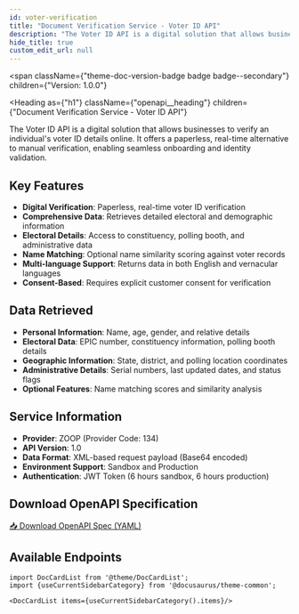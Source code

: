 ```yaml
---
id: voter-verification
title: "Document Verification Service - Voter ID API"
description: "The Voter ID API is a digital solution that allows businesses to verify an individual's voter ID details online. It offers a paperless, real-time alternative to manual verification, enabling seamless onboarding and identity validation."
hide_title: true
custom_edit_url: null
---
```



<span
  className={"theme-doc-version-badge badge badge--secondary"}
  children={"Version: 1.0.0"}
>
</span>

<Heading
  as={"h1"}
  className={"openapi__heading"}
  children={"Document Verification Service - Voter ID API"}
>
</Heading>

The Voter ID API is a digital solution that allows businesses to verify an individual's voter ID details online. It offers a paperless, real-time alternative to manual verification, enabling seamless onboarding and identity validation.

## Key Features

- **Digital Verification**: Paperless, real-time voter ID verification
- **Comprehensive Data**: Retrieves detailed electoral and demographic information
- **Electoral Details**: Access to constituency, polling booth, and administrative data
- **Name Matching**: Optional name similarity scoring against voter records
- **Multi-language Support**: Returns data in both English and vernacular languages
- **Consent-Based**: Requires explicit customer consent for verification

## Data Retrieved

- **Personal Information**: Name, age, gender, and relative details
- **Electoral Data**: EPIC number, constituency information, polling booth details
- **Geographic Information**: State, district, and polling location coordinates
- **Administrative Details**: Serial numbers, last updated dates, and status flags
- **Optional Features**: Name matching scores and similarity analysis

## Service Information

- **Provider**: ZOOP (Provider Code: 134)
- **API Version**: 1.0
- **Data Format**: XML-based request payload (Base64 encoded)
- **Environment Support**: Sandbox and Production
- **Authentication**: JWT Token (6 hours sandbox, 6 hours production)



## Download OpenAPI Specification

<a href="/specs/voter-verification-v1.0.yaml" download className="button button--primary button--lg">
  📥 Download OpenAPI Spec (YAML)
</a>

## Available Endpoints

```mdx-code-block
import DocCardList from '@theme/DocCardList';
import {useCurrentSidebarCategory} from '@docusaurus/theme-common';

<DocCardList items={useCurrentSidebarCategory().items}/>
```
      
